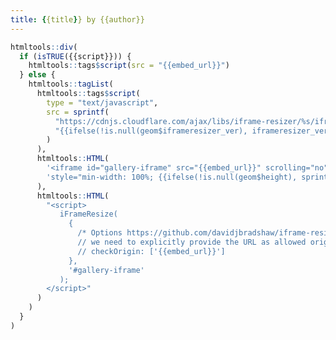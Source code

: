 ```yaml
---
title: {{title}} by {{author}}
---
```


```r

htmltools::div(
  if (isTRUE({{script}})) {
    htmltools::tags$script(src = "{{embed_url}}")
  } else {
    htmltools::tagList(
      htmltools::tags$script(
        type = "text/javascript", 
        src = sprintf(
          "https://cdnjs.cloudflare.com/ajax/libs/iframe-resizer/%s/iframeResizer.min.js",
          "{{ifelse(!is.null(geom$iframeresizer_ver), iframeresizer_ver, '4.2.1')}}"
        )
      ),
      htmltools::HTML(
        '<iframe id="gallery-iframe" src="{{embed_url}}" scrolling="no" frameborder="0"',
        'style="min-width: 100%; {{ifelse(!is.null(geom$height), sprintf("height: %s;", geom$height), "")}}" ></iframe>'
      ),
      htmltools::HTML(
        "<script>
           iFrameResize(
             {
               /* Options https://github.com/davidjbradshaw/iframe-resizer#api-documentation */
               // we need to explicitly provide the URL as allowed origin
               // checkOrigin: ['{{embed_url}}']
             },
             '#gallery-iframe'
           );
        </script>"
      )
    )
  }
)
```
